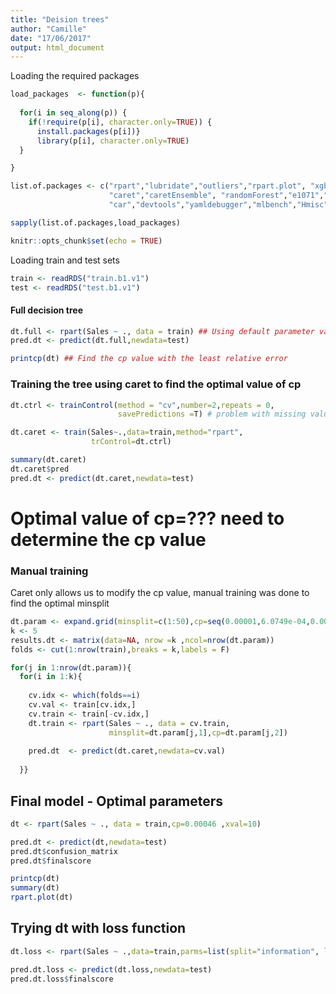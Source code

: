 ```yaml
---
title: "Deision trees"
author: "Camille"
date: "17/06/2017"
output: html_document
---
```


Loading the required packages
```r
load_packages  <- function(p){
  
  for(i in seq_along(p)) {
    if(!require(p[i], character.only=TRUE)) {
      install.packages(p[i])}
      library(p[i], character.only=TRUE)
  }

}

list.of.packages <- c("rpart","lubridate","outliers","rpart.plot", "xgboost",
                      "caret","caretEnsemble", "randomForest","e1071","pROC", "tidyr", "klaR", 
                      "car","devtools","yamldebugger","mlbench","Hmisc", "ggvis","relaimpo")

sapply(list.of.packages,load_packages)
```

  
```r
knitr::opts_chunk$set(echo = TRUE)
```

Loading train and test sets
```r
train <- readRDS("train.b1.v1")
test <- readRDS("test.b1.v1")
```


#### Full decision tree ####

```r
dt.full <- rpart(Sales ~ ., data = train) ## Using default parameter values
pred.dt <- predict(dt.full,newdata=test)

printcp(dt) ## Find the cp value with the least relative error
```


### Training the tree using caret to find the optimal value of cp

```r
dt.ctrl <- trainControl(method = "cv",number=2,repeats = 0,
                        savePredictions =T) # problem with missing values

dt.caret <- train(Sales~.,data=train,method="rpart",
                  trControl=dt.ctrl)

summary(dt.caret)
dt.caret$pred
pred.dt <- predict(dt.caret,newdata=test)
```


# Optimal value of cp=??? need to determine the cp value

### Manual training

Caret only allows us to modify the cp value, manual training was done to find the optimal minsplit

```r
dt.param <- expand.grid(minsplit=c(1:50),cp=seq(0.00001,6.0749e-04,0.00001))
k <- 5
results.dt <- matrix(data=NA, nrow =k ,ncol=nrow(dt.param))
folds <- cut(1:nrow(train),breaks = k,labels = F)

for(j in 1:nrow(dt.param)){
  for(i in 1:k){
    
    cv.idx <- which(folds==i)
    cv.val <- train[cv.idx,]
    cv.train <- train[-cv.idx,] 
    dt.train <- rpart(Sales ~ ., data = cv.train,
                      minsplit=dt.param[j,1],cp=dt.param[j,2])  
    
    pred.dt  <- predict(dt.caret,newdata=cv.val)
    
  }}


```

## Final model - Optimal parameters 

```r
dt <- rpart(Sales ~ ., data = train,cp=0.00046 ,xval=10)

pred.dt <- predict(dt,newdata=test)
pred.dt$confusion_matrix
pred.dt$finalscore

printcp(dt)
summary(dt)
rpart.plot(dt)
```


## Trying dt with loss function

```r
dt.loss <- rpart(Sales ~ .,data=train,parms=list(split="information", loss=matrix(c(0,10,3,0), byrow=TRUE, nrow=2)),minsplit=47,cp=0.00046)

pred.dt.loss <- predict(dt.loss,newdata=test)
pred.dt.loss$finalscore

```

